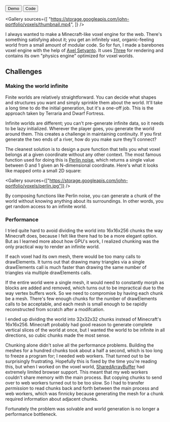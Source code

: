 
<ProjectLayout title="Procedural Voxel World">

<ButtonGroup>
  <Button icon="sports_esports" href="https://voxels.johnqian.com/">
    Demo
  </Button>
  <Button icon="code" href="https://github.com/Xyzrr/voxels">
    Code
  </Button>
</ButtonGroup>

<Gallery
  sources={[
    "https://storage.googleapis.com/john-portfolio/voxels/thumbnail.mp4",
  ]}
/>

I always wanted to make a Minecraft-like voxel engine for the web. There's something satisfying about it; you get an infinitely vast, organic-feeling world from a small amount of modular code. So for fun, I made a barebones voxel engine with the help of [Axel Setyanto](https://github.com/laxels). It uses [Three](https://threejs.org/) for rendering and contains its own "physics engine" optimized for voxel worlds.

## Challenges

### Making the world infinite

Finite worlds are relatively straightforward. You can decide what shapes and structures you want and simply sprinkle them about the world. It'll take a long time to do the initial generation, but it's a one-off job. This is the approach taken by Terraria and Dwarf Fortress.

Infinite worlds are different; you can't pre-generate infinite data, so it needs to be lazy initialized. Wherever the player goes, you generate the world around them. This creates a challenge in maintaining continuity. If you first generate the two ends of a river, how do you make sure they'll connect?

The cleanest solution is to design a pure function that tells you what voxel belongs at a given coordinate without any other context. The most famous function used for doing this is [Perlin noise](https://en.wikipedia.org/wiki/Perlin_noise), which returns a single value between 0 and 1 given an N-dimensional coordinate. Here's what it looks like mapped onto a small 2D square:

<Gallery
  sources={["https://storage.googleapis.com/john-portfolio/voxels/perlin.jpg"]}
/>

By composing functions like Perlin noise, you can generate a chunk of the world without knowing anything about its surroundings. In other words, you get random access to an infinite world.

### Performance

I tried quite hard to avoid dividing the world into 16x16x256 chunks the way Minecraft does, because I felt like there had to be a more elegant option. But as I learned more about how GPU's work, I realized chunking was the only practical way to render an infinite world.

If each voxel had its own mesh, there would be too many calls to drawElements. It turns out that drawing many triangles via a single drawElements call is much faster than drawing the same number of triangles via multiple drawElements calls.

If the entire world were a single mesh, it would need to constantly morph as blocks are added and removed, which turns out to be impractical due to the way vertex buffers work. So we need to compromise by having each chunk be a mesh. There's few enough chunks for the number of drawElements calls to be acceptable, and each mesh is small enough to be rapidly reconstructed from scratch after a modifcation.

I ended up dividing the world into 32x32x32 chunks instead of Minecraft's 16x16x256. Minecraft probably had good reason to generate complete vertical slices of the world at once, but I wanted the world to be infinite in all directions, so cubic chunks made the most sense.

Chunking alone didn't solve all the performance problems. Building the meshes for a hundred chunks took about a half a second, which is too long to freeze a program for; I needed web workers. That turned out to be surprisingly frustrating. Hopefully this is fixed by the time you're reading this, but when I worked on the voxel world, [SharedArrayBuffer](https://developer.mozilla.org/en-US/docs/Web/JavaScript/Reference/Global_Objects/SharedArrayBuffer) had extremely limited browser support. This meant that my web workers couldn't share memory with the main process. But copying chunks to send over to web workers turned out to be too slow. So I had to transfer _permission_ to read chunks back and forth between the main process and web workers, which was finnicky because generating the mesh for a chunk required information about adjacent chunks.

Fortunately the problem was solvable and world generation is no longer a performance bottleneck.

</ProjectLayout>
